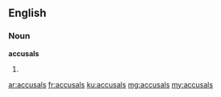 ==English==

===Noun===
'''accusals'''

# {{plural of|accusal}}

[[ar:accusals]]
[[fr:accusals]]
[[ku:accusals]]
[[mg:accusals]]
[[my:accusals]]